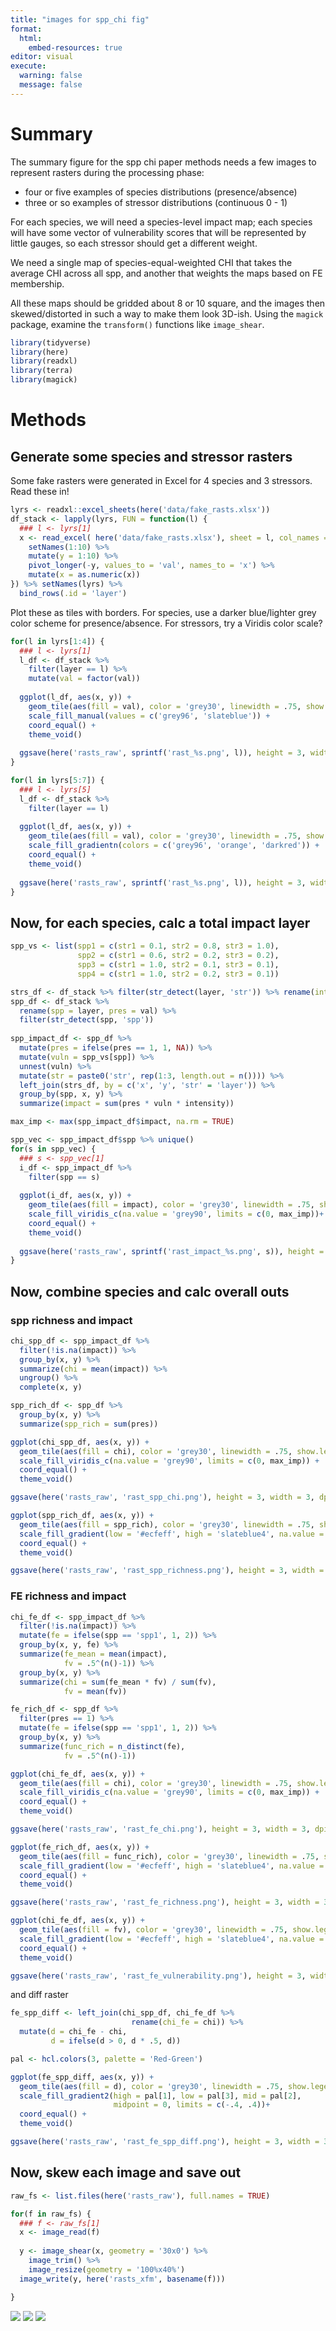```yaml
---
title: "images for spp_chi fig"
format: 
  html:
    embed-resources: true
editor: visual
execute:
  warning: false
  message: false
---
```


# Summary

The summary figure for the spp chi paper methods needs a few images to represent rasters during the processing phase:

-   four or five examples of species distributions (presence/absence)
-   three or so examples of stressor distributions (continuous 0 - 1)

For each species, we will need a species-level impact map; each species will have some vector of vulnerability scores that will be represented by little gauges, so each stressor should get a different weight.

We need a single map of species-equal-weighted CHI that takes the average CHI across all spp, and another that weights the maps based on FE membership.

All these maps should be gridded about 8 or 10 square, and the images then skewed/distorted in such a way to make them look 3D-ish. Using the `magick` package, examine the `transform()` functions like `image_shear`.

```r
library(tidyverse)
library(here)
library(readxl)
library(terra)
library(magick)

```

# Methods

## Generate some species and stressor rasters

Some fake rasters were generated in Excel for 4 species and 3 stressors. Read these in!

```r
lyrs <- readxl::excel_sheets(here('data/fake_rasts.xlsx'))
df_stack <- lapply(lyrs, FUN = function(l) {
  ### l <- lyrs[1]
  x <- read_excel( here('data/fake_rasts.xlsx'), sheet = l, col_names = FALSE) %>%
    setNames(1:10) %>%
    mutate(y = 1:10) %>%
    pivot_longer(-y, values_to = 'val', names_to = 'x') %>%
    mutate(x = as.numeric(x))
}) %>% setNames(lyrs) %>%
  bind_rows(.id = 'layer')
```

Plot these as tiles with borders. For species, use a darker blue/lighter grey color scheme for presence/absence. For stressors, try a Viridis color scale?

```r
for(l in lyrs[1:4]) {
  ### l <- lyrs[1]
  l_df <- df_stack %>%
    filter(layer == l) %>%
    mutate(val = factor(val))
  
  ggplot(l_df, aes(x, y)) +
    geom_tile(aes(fill = val), color = 'grey30', linewidth = .75, show.legend = FALSE) +
    scale_fill_manual(values = c('grey96', 'slateblue')) +
    coord_equal() +
    theme_void()
  
  ggsave(here('rasts_raw', sprintf('rast_%s.png', l)), height = 3, width = 3, dpi = 300)
}
```

```r
for(l in lyrs[5:7]) {
  ### l <- lyrs[5]
  l_df <- df_stack %>%
    filter(layer == l)
  
  ggplot(l_df, aes(x, y)) +
    geom_tile(aes(fill = val), color = 'grey30', linewidth = .75, show.legend = FALSE) +
    scale_fill_gradientn(colors = c('grey96', 'orange', 'darkred')) +
    coord_equal() +
    theme_void()
  
  ggsave(here('rasts_raw', sprintf('rast_%s.png', l)), height = 3, width = 3, dpi = 300)
}
```

## Now, for each species, calc a total impact layer

```r
spp_vs <- list(spp1 = c(str1 = 0.1, str2 = 0.8, str3 = 1.0),
               spp2 = c(str1 = 0.6, str2 = 0.2, str3 = 0.2),
               spp3 = c(str1 = 1.0, str2 = 0.1, str3 = 0.1),
               spp4 = c(str1 = 1.0, str2 = 0.2, str3 = 0.1))

strs_df <- df_stack %>% filter(str_detect(layer, 'str')) %>% rename(intensity = val)
spp_df <- df_stack %>%
  rename(spp = layer, pres = val) %>%
  filter(str_detect(spp, 'spp'))
  
spp_impact_df <- spp_df %>%
  mutate(pres = ifelse(pres == 1, 1, NA)) %>%
  mutate(vuln = spp_vs[spp]) %>%
  unnest(vuln) %>%
  mutate(str = paste0('str', rep(1:3, length.out = n()))) %>%
  left_join(strs_df, by = c('x', 'y', 'str' = 'layer')) %>%
  group_by(spp, x, y) %>%
  summarize(impact = sum(pres * vuln * intensity))

max_imp <- max(spp_impact_df$impact, na.rm = TRUE)

spp_vec <- spp_impact_df$spp %>% unique()
for(s in spp_vec) {
  ### s <- spp_vec[1]
  i_df <- spp_impact_df %>%
    filter(spp == s)
  
  ggplot(i_df, aes(x, y)) +
    geom_tile(aes(fill = impact), color = 'grey30', linewidth = .75, show.legend = FALSE) +
    scale_fill_viridis_c(na.value = 'grey90', limits = c(0, max_imp))+
    coord_equal() +
    theme_void()
  
  ggsave(here('rasts_raw', sprintf('rast_impact_%s.png', s)), height = 3, width = 3, dpi = 300)
}
```

## Now, combine species and calc overall outs

### spp richness and impact

```r
chi_spp_df <- spp_impact_df %>%
  filter(!is.na(impact)) %>%
  group_by(x, y) %>%
  summarize(chi = mean(impact)) %>%
  ungroup() %>%
  complete(x, y)

spp_rich_df <- spp_df %>%
  group_by(x, y) %>%
  summarize(spp_rich = sum(pres))

ggplot(chi_spp_df, aes(x, y)) +
  geom_tile(aes(fill = chi), color = 'grey30', linewidth = .75, show.legend = FALSE) +
  scale_fill_viridis_c(na.value = 'grey90', limits = c(0, max_imp)) +
  coord_equal() +
  theme_void()

ggsave(here('rasts_raw', 'rast_spp_chi.png'), height = 3, width = 3, dpi = 300)

ggplot(spp_rich_df, aes(x, y)) +
  geom_tile(aes(fill = spp_rich), color = 'grey30', linewidth = .75, show.legend = FALSE) +
  scale_fill_gradient(low = '#ecfeff', high = 'slateblue4', na.value = 'grey90')+
  coord_equal() +
  theme_void()

ggsave(here('rasts_raw', 'rast_spp_richness.png'), height = 3, width = 3, dpi = 300)

```

### FE richness and impact

```r

chi_fe_df <- spp_impact_df %>%
  filter(!is.na(impact)) %>%
  mutate(fe = ifelse(spp == 'spp1', 1, 2)) %>%
  group_by(x, y, fe) %>%
  summarize(fe_mean = mean(impact),
            fv = .5^(n()-1)) %>%
  group_by(x, y) %>%
  summarize(chi = sum(fe_mean * fv) / sum(fv),
            fv = mean(fv))

fe_rich_df <- spp_df %>%
  filter(pres == 1) %>%
  mutate(fe = ifelse(spp == 'spp1', 1, 2)) %>%
  group_by(x, y) %>%
  summarize(func_rich = n_distinct(fe),
            fv = .5^(n()-1))

ggplot(chi_fe_df, aes(x, y)) +
  geom_tile(aes(fill = chi), color = 'grey30', linewidth = .75, show.legend = FALSE) +
  scale_fill_viridis_c(na.value = 'grey90', limits = c(0, max_imp)) +
  coord_equal() +
  theme_void()

ggsave(here('rasts_raw', 'rast_fe_chi.png'), height = 3, width = 3, dpi = 300)

ggplot(fe_rich_df, aes(x, y)) +
  geom_tile(aes(fill = func_rich), color = 'grey30', linewidth = .75, show.legend = FALSE) +
  scale_fill_gradient(low = '#ecfeff', high = 'slateblue4', na.value = 'grey90')+
  coord_equal() +
  theme_void()

ggsave(here('rasts_raw', 'rast_fe_richness.png'), height = 3, width = 3, dpi = 300)

ggplot(chi_fe_df, aes(x, y)) +
  geom_tile(aes(fill = fv), color = 'grey30', linewidth = .75, show.legend = FALSE) +
  scale_fill_gradient(low = '#ecfeff', high = 'slateblue4', na.value = 'grey90')+
  coord_equal() +
  theme_void()

ggsave(here('rasts_raw', 'rast_fe_vulnerability.png'), height = 3, width = 3, dpi = 300)

```

and diff raster

```r
fe_spp_diff <- left_join(chi_spp_df, chi_fe_df %>% 
                           rename(chi_fe = chi)) %>% 
  mutate(d = chi_fe - chi,
         d = ifelse(d > 0, d * .5, d))

pal <- hcl.colors(3, palette = 'Red-Green')

ggplot(fe_spp_diff, aes(x, y)) +
  geom_tile(aes(fill = d), color = 'grey30', linewidth = .75, show.legend = FALSE) +
  scale_fill_gradient2(high = pal[1], low = pal[3], mid = pal[2], 
                       midpoint = 0, limits = c(-.4, .4))+
  coord_equal() +
  theme_void()

ggsave(here('rasts_raw', 'rast_fe_spp_diff.png'), height = 3, width = 3, dpi = 300)

```

## Now, skew each image and save out

```r
raw_fs <- list.files(here('rasts_raw'), full.names = TRUE)

for(f in raw_fs) {
  ### f <- raw_fs[1]
  x <- image_read(f)
  
  y <- image_shear(x, geometry = '30x0') %>%
    image_trim() %>%
    image_resize(geometry = '100%x40%')
  image_write(y, here('rasts_xfm', basename(f)))

}
```

![](rasts_xfm/rast_fe_chi.png)
![](rasts_xfm/rast_spp_chi.png)
![](rasts_xfm/rast_fe_spp_diff.png)


